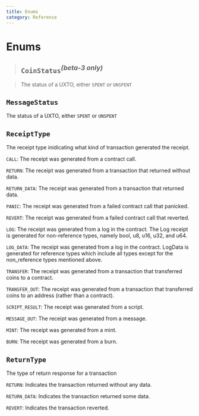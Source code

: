 ```yaml
---
title: Enums
category: Reference
---
```


# Enums

> ## `CoinStatus`<sup>_(beta-3 only)_</sup>

> The status of a UXTO, either `SPENT` or `UNSPENT`

## `MessageStatus`

The status of a UXTO, either `SPENT` or `UNSPENT`

## `ReceiptType`

The receipt type inidicating what kind of transaction generated the receipt.

`CALL`:
The receipt was generated from a contract call.

`RETURN`:
The receipt was generated from a transaction that returned without data.

`RETURN_DATA`:
The receipt was generated from a transaction that returned data.

`PANIC`:
The receipt was generated from a failed contract call that panicked.

`REVERT`:
The receipt was generated from a failed contract call that reverted.

`LOG`:
The receipt was generated from a log in the contract. The Log receipt is generated for non-reference types, namely bool, u8, u16, u32, and u64.

`LOG_DATA`:
The receipt was generated from a log in the contract. LogData is generated for reference types which include all types except for the non_reference types mentioned above.

`TRANSFER`:
The receipt was generated from a transaction that transferred coins to a contract.

`TRANSFER_OUT`:
The receipt was generated from a transaction that transferred coins to an address (rather than a contract).

`SCRIPT_RESULT`:
The receipt was generated from a script.

`MESSAGE_OUT`:
The receipt was generated from a message.

`MINT`:
The receipt was generated from a mint.

`BURN`:
The receipt was generated from a burn.

## `ReturnType`

The type of return response for a transaction

`RETURN`:
Indicates the transaction returned without any data.

`RETURN_DATA`:
Indicates the transaction returned some data.

`REVERT`:
Indicates the transaction reverted.
